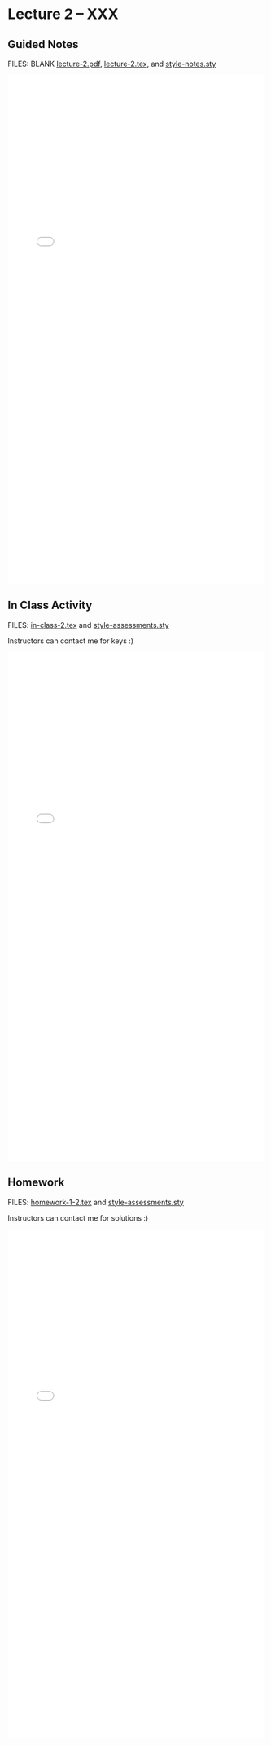 # Lecture 2 -- XXX {.unnumbered}

## Guided Notes

FILES: BLANK [lecture-2.pdf](https://github.com/coltongearhart/math321/blob/main/lectures/lecture-2.pdf), [lecture-2.tex](https://github.com/coltongearhart/math321/blob/main/lectures/lecture-2.tex), and [style-notes.sty](https://github.com/coltongearhart/math321/blob/main/lectures/style-notes.sty)

<embed src="lectures/lecture-2-COMPLETED.pdf" type="application/pdf" width="100%" height="1000px"></embed>

## In Class Activity

FILES: [in-class-2.tex](https://github.com/coltongearhart/math321/blob/main/assessments/in-class-2.tex) and [style-assessments.sty](https://github.com/coltongearhart/math321/blob/main/assessments/style-assessments.sty)

Instructors can contact me for keys :)

<embed src="assessments/in-class-2.pdf" type="application/pdf" width="100%" height="1000px"></embed>

## Homework

FILES: [homework-1-2.tex](https://github.com/coltongearhart/math321/blob/main/assessments/homework-1-2.tex) and [style-assessments.sty](https://github.com/coltongearhart/math321/blob/main/assessments/style-assessments.sty)

Instructors can contact me for solutions :)

<embed src="assessments/homework-1-2.pdf" type="application/pdf" width="100%" height="1000px"></embed>